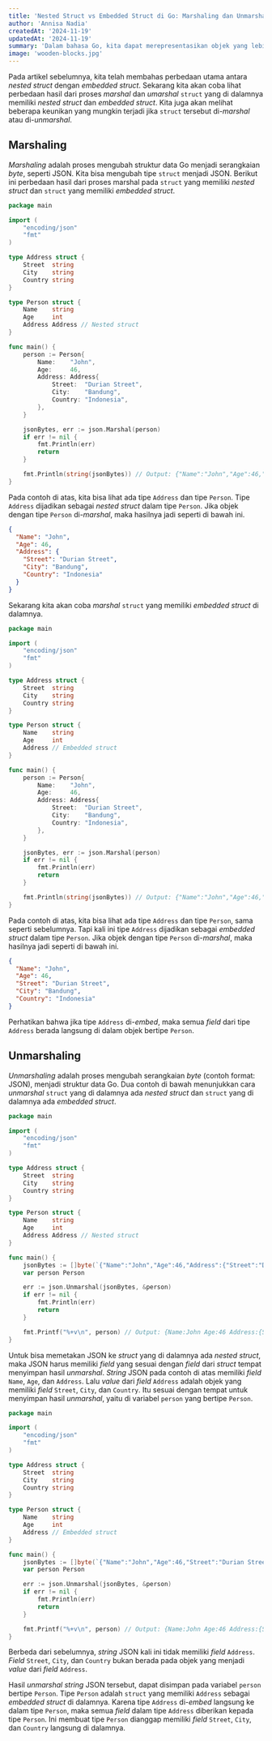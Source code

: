 ```yaml
---
title: 'Nested Struct vs Embedded Struct di Go: Marshaling dan Unmarshaling - Part 2'
author: 'Annisa Nadia'
createdAt: '2024-11-19'
updatedAt: '2024-11-19'
summary: 'Dalam bahasa Go, kita dapat merepresentasikan objek yang lebih kompleks dengan membuat struct yang dibentuk dari struct lain, dengan cara nested maupun embedded. Pada artikel ini dibahas perbedaan hasil dari proses marshal dan umarshal suatu struct yang memiliki nested struct dan embedded struct.'
image: 'wooden-blocks.jpg'
---
```


Pada artikel sebelumnya, kita telah membahas perbedaan utama antara _nested struct_ dengan _embedded struct_. Sekarang kita akan coba lihat perbedaan hasil dari proses _marshal_ dan _umarshal_ `struct` yang di dalamnya memiliki _nested struct_ dan _embedded struct_. Kita juga akan melihat beberapa keunikan yang mungkin terjadi jika `struct` tersebut di-_marshal_ atau di-_unmarshal_.

## Marshaling

_Marshaling_ adalah proses mengubah struktur data Go menjadi serangkaian _byte_, seperti JSON. Kita bisa mengubah tipe `struct` menjadi JSON. Berikut ini perbedaan hasil dari proses marshal pada `struct` yang memiliki _nested struct_ dan `struct` yang memiliki _embedded struct_.

```go
package main

import (
	"encoding/json"
	"fmt"
)

type Address struct {
	Street  string
	City    string
	Country string
}

type Person struct {
	Name    string
	Age     int
	Address Address // Nested struct
}

func main() {
	person := Person{
		Name:    "John",
		Age:     46,
		Address: Address{
			Street:  "Durian Street",
			City:    "Bandung",
			Country: "Indonesia",
		},
	}

	jsonBytes, err := json.Marshal(person)
	if err != nil {
		fmt.Println(err)
		return
	}

	fmt.Println(string(jsonBytes)) // Output: {"Name":"John","Age":46,"Address":{"Street":"Durian Street","City":"Bandung","Country":"Indonesia"}}
}
```

Pada contoh di atas, kita bisa lihat ada tipe `Address` dan tipe `Person`. Tipe `Address` dijadikan sebagai _nested struct_ dalam tipe `Person`. Jika objek dengan tipe `Person` di-_marshal_, maka hasilnya jadi seperti di bawah ini.

```json
{
  "Name": "John",
  "Age": 46,
  "Address": {
    "Street": "Durian Street",
    "City": "Bandung",
    "Country": "Indonesia"
  }
}
```

Sekarang kita akan coba _marshal_ `struct` yang memiliki _embedded struct_ di dalamnya.

```go
package main

import (
	"encoding/json"
	"fmt"
)

type Address struct {
	Street  string
	City    string
	Country string
}

type Person struct {
	Name    string
	Age     int
	Address // Embedded struct
}

func main() {
	person := Person{
		Name:    "John",
		Age:     46,
		Address: Address{
			Street:  "Durian Street",
			City:    "Bandung",
			Country: "Indonesia",
		},
	}

	jsonBytes, err := json.Marshal(person)
	if err != nil {
		fmt.Println(err)
		return
	}

	fmt.Println(string(jsonBytes)) // Output: {"Name":"John","Age":46,"Street":"Durian Street","City":"Bandung","Country":"Indonesia"}
}
```

Pada contoh di atas, kita bisa lihat ada tipe `Address` dan tipe `Person`, sama seperti sebelumnya. Tapi kali ini tipe `Address` dijadikan sebagai _embedded struct_ dalam tipe `Person`. Jika objek dengan tipe `Person` di-_marshal_, maka hasilnya jadi seperti di bawah ini.

```json
{
  "Name": "John",
  "Age": 46,
  "Street": "Durian Street",
  "City": "Bandung",
  "Country": "Indonesia"
}
```

Perhatikan bahwa jika tipe `Address` di-_embed_, maka semua _field_ dari tipe `Address` berada langsung di dalam objek bertipe `Person`.

## Unmarshaling

_Unmarshaling_ adalah proses mengubah serangkaian _byte_ (contoh format: JSON), menjadi struktur data Go. Dua contoh di bawah menunjukkan cara _unmarshal_ `struct` yang di dalamnya ada _nested struct_ dan `struct` yang di dalamnya ada _embedded struct_.

```go
package main

import (
	"encoding/json"
	"fmt"
)

type Address struct {
	Street  string
	City    string
	Country string
}

type Person struct {
	Name    string
	Age     int
	Address Address // Nested struct
}

func main() {
	jsonBytes := []byte(`{"Name":"John","Age":46,"Address":{"Street":"Durian Street","City":"Bandung","Country":"Indonesia"}}`)
	var person Person

	err := json.Unmarshal(jsonBytes, &person)
	if err != nil {
		fmt.Println(err)
		return
	}

	fmt.Printf("%+v\n", person) // Output: {Name:John Age:46 Address:{Street:Durian Street City:Bandung Country:Indonesia}}
}
```

Untuk bisa memetakan JSON ke _struct_ yang di dalamnya ada _nested struct_, maka JSON harus memiliki _field_ yang sesuai dengan _field_ dari _struct_ tempat menyimpan hasil _unmarshal_. _String_ JSON pada contoh di atas memiliki _field_ `Name`, `Age`, dan `Address`. Lalu _value_ dari _field_ `Address` adalah objek yang memiliki _field_ `Street`, `City`, dan `Country`. Itu sesuai dengan tempat untuk menyimpan hasil _unmarshal_, yaitu di variabel `person` yang bertipe `Person`.

```go
package main

import (
	"encoding/json"
	"fmt"
)

type Address struct {
	Street  string
	City    string
	Country string
}

type Person struct {
	Name    string
	Age     int
	Address // Embedded struct
}

func main() {
	jsonBytes := []byte(`{"Name":"John","Age":46,"Street":"Durian Street","City":"Bandung","Country":"Indonesia"}`)
	var person Person

	err := json.Unmarshal(jsonBytes, &person)
	if err != nil {
		fmt.Println(err)
		return
	}

	fmt.Printf("%+v\n", person) // Output: {Name:John Age:46 Address:{Street:Durian Street City:Bandung Country:Indonesia}}
}
```

Berbeda dari sebelumnya, _string_ JSON kali ini tidak memiliki _field_ `Address`. _Field_ `Street`, `City`, dan `Country` bukan berada pada objek yang menjadi _value_ dari _field_ `Address`.

Hasil _unmarshal_ _string_ JSON tersebut, dapat disimpan pada variabel `person` bertipe `Person`. Tipe `Person` adalah `struct` yang memiliki `Address` sebagai _embedded struct_ di dalamnya. Karena tipe `Address` di-_embed_ langsung ke dalam tipe `Person`, maka semua _field_ dalam tipe `Address` diberikan kepada tipe `Person`. Ini membuat tipe `Person` dianggap memiliki _field_ `Street`, `City`, dan `Country` langsung di dalamnya.
